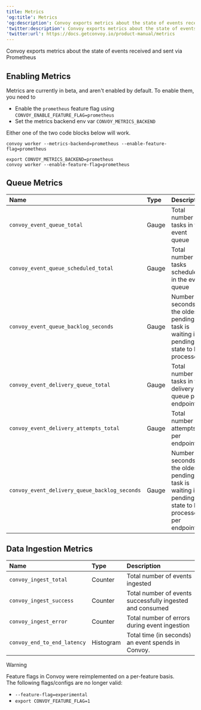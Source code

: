```yaml
---
title: Metrics
'og:title': Metrics
'og:description': Convoy exports metrics about the state of events received and sent via Prometheus.
'twitter:description': Convoy exports metrics about the state of events received and sent via Prometheus.
'twitter:url': https://docs.getconvoy.io/product-manual/metrics
---
```


Convoy exports metrics about the state of events received and sent via Prometheus

## Enabling Metrics
Metrics are currently in beta, and aren't enabled by default. To enable them, you need to
- Enable the `prometheus` feature flag using `CONVOY_ENABLE_FEATURE_FLAG=prometheus`
- Set the metrics backend env var `CONVOY_METRICS_BACKEND`

Either one of the two code blocks below will work.

```shell enabling convoy metrics using flags
convoy worker --metrics-backend=prometheus --enable-feature-flag=prometheus
```

```shell enabling convoy metrics using env vars
export CONVOY_METRICS_BACKEND=prometheus
convoy worker --enable-feature-flag=prometheus
```

## Queue Metrics

| Name                                          | Type  | Description                                                                                        |
|:----------------------------------------------|:------|:---------------------------------------------------------------------------------------------------|
| `convoy_event_queue_total`                    | Gauge | Total number of tasks in the event queue                                                           |
| `convoy_event_queue_scheduled_total`          | Gauge | Total number of tasks scheduled in the event queue                                                 |
| `convoy_event_queue_backlog_seconds`          | Gauge | Number of seconds the oldest pending task is waiting in pending state to be processed.             |
| `convoy_event_delivery_queue_total`           | Gauge | Total number of tasks in the delivery queue per endpoint                                           |
| `convoy_event_delivery_attempts_total`        | Gauge | Total number of attempts per endpoint                                                              |
| `convoy_event_delivery_queue_backlog_seconds` | Gauge | Number of seconds the oldest pending task is waiting in pending state to be processed per endpoint |


## Data Ingestion Metrics
| Name                        | Type      | Description                                               |
|:----------------------------|:----------|:----------------------------------------------------------|
| `convoy_ingest_total`       | Counter   | Total number of events ingested                           |
| `convoy_ingest_success`     | Counter   | Total number of events successfully ingested and consumed |
| `convoy_ingest_error`       | Counter   | Total number of errors during event ingestion             |
| `convoy_end_to_end_latency` | Histogram | Total time (in seconds) an event spends in Convoy.        |


> [!WARNING]
> Feature flags in Convoy were reimplemented on a per-feature basis.\
> The following flags/configs are no longer valid:
> * `--feature-flag=experimental`
> * `export CONVOY_FEATURE_FLAG=1`

